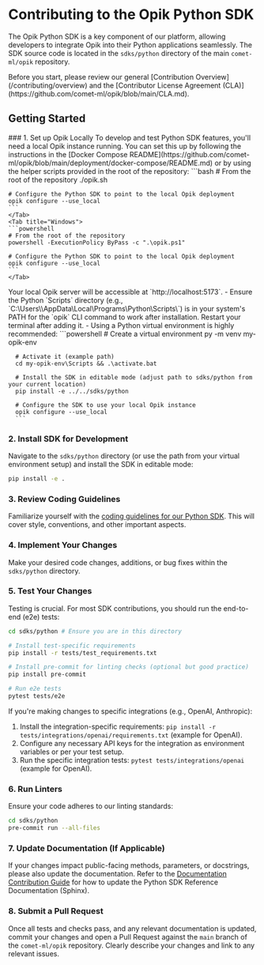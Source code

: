# Contributing to the Opik Python SDK

The Opik Python SDK is a key component of our platform, allowing developers to integrate Opik into their Python applications seamlessly. The SDK source code is located in the `sdks/python` directory of the main `comet-ml/opik` repository.

<Tip>
  Before you start, please review our general [Contribution Overview](/contributing/overview) and the [Contributor
  License Agreement (CLA)](https://github.com/comet-ml/opik/blob/main/CLA.md).
</Tip>

## Getting Started

<Steps>
  ### 1. Set up Opik Locally
  To develop and test Python SDK features, you'll need a local Opik instance running. You can set this up by following the instructions in the [Docker Compose README](https://github.com/comet-ml/opik/blob/main/deployment/docker-compose/README.md) or by using the helper scripts provided in the root of the repository:

  <Tabs>
    <Tab title="Linux/Mac">
    ```bash
    # From the root of the repository
    ./opik.sh

    # Configure the Python SDK to point to the local Opik deployment
    opik configure --use_local
    ```
    </Tab>
    <Tab title="Windows">
    ```powershell
    # From the root of the repository
    powershell -ExecutionPolicy ByPass -c ".\opik.ps1"

    # Configure the Python SDK to point to the local Opik deployment
    opik configure --use_local
    ```
    </Tab>

  </Tabs>
  Your local Opik server will be accessible at `http://localhost:5173`.

  <Tip title="Windows Users">
    - Ensure the Python `Scripts` directory (e.g., `C:\Users\<name>\AppData\Local\Programs\Python<version>\Scripts\`) is in your system's PATH for the `opik` CLI command to work after installation. Restart your terminal after adding it.
    - Using a Python virtual environment is highly recommended:
      ```powershell
      # Create a virtual environment
      py -m venv my-opik-env
      
      # Activate it (example path)
      cd my-opik-env\Scripts && .\activate.bat
      
      # Install the SDK in editable mode (adjust path to sdks/python from your current location)
      pip install -e ../../sdks/python 
      
      # Configure the SDK to use your local Opik instance
      opik configure --use_local
      ```
  </Tip>

### 2. Install SDK for Development

Navigate to the `sdks/python` directory (or use the path from your virtual environment setup) and install the SDK in editable mode:

```bash
pip install -e .
```

### 3. Review Coding Guidelines

Familiarize yourself with the [coding guidelines for our Python SDK](https://github.com/comet-ml/opik/blob/main/sdks/python/README.md). This will cover style, conventions, and other important aspects.

### 4. Implement Your Changes

Make your desired code changes, additions, or bug fixes within the `sdks/python` directory.

### 5. Test Your Changes

Testing is crucial. For most SDK contributions, you should run the end-to-end (e2e) tests:

```bash
cd sdks/python # Ensure you are in this directory

# Install test-specific requirements
pip install -r tests/test_requirements.txt

# Install pre-commit for linting checks (optional but good practice)
pip install pre-commit

# Run e2e tests
pytest tests/e2e
```

If you're making changes to specific integrations (e.g., OpenAI, Anthropic):

1. Install the integration-specific requirements: `pip install -r tests/integrations/openai/requirements.txt` (example for OpenAI).
2. Configure any necessary API keys for the integration as environment variables or per your test setup.
3. Run the specific integration tests: `pytest tests/integrations/openai` (example for OpenAI).

### 6. Run Linters

Ensure your code adheres to our linting standards:

```bash
cd sdks/python
pre-commit run --all-files
```

### 7. Update Documentation (If Applicable)

If your changes impact public-facing methods, parameters, or docstrings, please also update the documentation. Refer to the [Documentation Contribution Guide](/contributing/guides/documentation) for how to update the Python SDK Reference Documentation (Sphinx).

### 8. Submit a Pull Request

Once all tests and checks pass, and any relevant documentation is updated, commit your changes and open a Pull Request against the `main` branch of the `comet-ml/opik` repository. Clearly describe your changes and link to any relevant issues.

</Steps>
